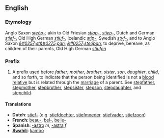 ==English==
===Etymology===
Anglo Saxon ''[[steóp-]]''; akin to Old Friesian ''[[stiap-]]'', ''[[stiep-]]'', Dutch and German ''[[stief-]]'', Old High German ''[[stiuf-]]'', Icelandic ''[[stjp-]]'', Swedish ''[[styf-]]'', and to Anglo Saxon ''[[&#0257;st&#0275;pan]]'', ''[[&#0257;steópan]]'', to deprive, bereave, as children of their parents, Old High German ''[[stiufen]]''
===Prefix===
#A prefix used before ''father'', ''mother'', ''brother'', ''sister'', ''son'', ''daughter'', ''child'', and so forth, to indicate that the person being identified is not a [[blood relative]] but is related through the [[marriage]] of a parent. See [[stepfather]], [[stepmother]], [[stepbrother]], [[stepsister]], [[stepson]], [[stepdaughter]], and [[stepchild]].

====Translations====
*'''Dutch''': [[stief-]] (e.g. [[stiefdochter]], [[stiefmoeder]], [[stiefvader]], [[stiefzoon]])
*'''French''': [[beau-]], [[bel-]], [[belle-]]
*'''Spanish''': [[-astro]] ''m'', [[-astra]] ''f''
*'''[[Swahili]]''': [[kambo]]